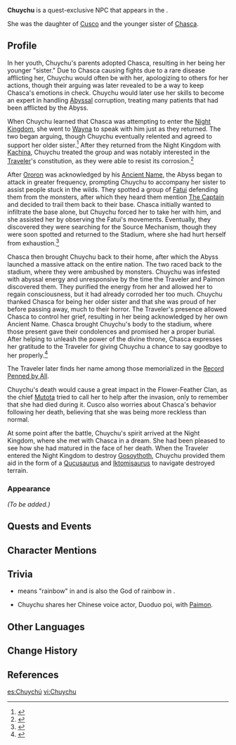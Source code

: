 {{Character Infobox
|type             = Quest NPC
|image            = NPC Chuychu.png
|pronunciation    = {{w|Help:IPA/English|/kuˈiːtʃi/}} {{w|Help:Pronunciation respelling key|''koo-EE-chee''}}<ref>{{Ref/Quest|To Reclaim an Ancient Name}}</ref>
|realname         = <!-- Optional, if different from in-game name -->
|deceased         = Died from injuries caused by Abyssal power during ''[[Despair Engulfs the Heavens]]''<ref>{{Ref/Item|Record Penned by All|quote = '''Record Penned by All:''' (What follows is a list of names of the deceased, dense as a forest, written by those who mourn them. You see many a familiar name on it.)<br>'''Record Penned by All:''' (Wayta, Vichama, Batz, Tlilhua, Chuychu, Hunza...)}}</ref>
|region           = Natlan
|location         = Natlan
|affiliation      = Flower-Feather Clan
|title            = 
|ancestry         = <!-- Clan/family -->
|father           = [[Cusco]]
|mother           = Unnamed
|motherRef        = <ref>{{Ref/Quest|Time for the Showdown}}</ref>
|spouse           = 
|sibling          = Chasca
|siblingNote      = adoptive older sister
|child            = 
|relative         = 
|voiceEN          = 
|voiceCN          = [https://zh.moegirl.org.cn/多多poi Duoduo Poi ({{zh|多多poi}})]<ref>Bilibili: [https://b23.tv/OiQHeSU CN VA Self Announcement]</ref>
|voiceJP          = {{w|Saya Horigome|Horigome Saya ({{ja|堀籠沙耶}})}}<ref>Twitter: [https://x.com/saya_horigome/status/1832588696941686973 JP VA Announcement]</ref>
|voiceKR          = 
}}
'''Chuychu''' is a quest-exclusive NPC that appears in the {{Quest|Echoes of Life}}.

She was the daughter of [[Cusco]] and the younger sister of [[Chasca]].
<!--
==Location==
{{subst:#tag:gallery|
NPC Location {{subst:#titleparts:{{subst:PAGENAME}}}}.png{{subst:!}}{{subst:#titleparts:{{subst:PAGENAME}}}}'s location
NPC Location {{subst:#titleparts:{{subst:PAGENAME}}}} Context.png{{subst:!}}Additional context
}}
-->
==Profile==
In her youth, Chuychu's parents adopted Chasca, resulting in her being her younger "sister." Due to Chasca causing fights due to a rare disease afflicting her, Chuychu would often be with her, apologizing to others for her actions, though their arguing was later revealed to be a way to keep Chasca's emotions in check. Chuychu would later use her skills to become an expert in handling [[Abyss|Abyssal]] corruption, treating many patients that had been afflicted by the Abyss.

When Chuychu learned that Chasca was attempting to enter the [[Night Kingdom]], she went to [[Wayna]] to speak with him just as they returned. The two began arguing, though Chuychu eventually relented and agreed to support her older sister.<ref>{{Ref/Quest|To Reclaim an Ancient Name}}</ref> After they returned from the Night Kingdom with [[Kachina]], Chuychu treated the group and was notably interested in the [[Traveler]]'s constitution, as they were able to resist its corrosion.<ref>{{Ref/Quest|Past and Future}}</ref>

After [[Ororon]] was acknowledged by his [[Ancient Name]], the Abyss began to attack in greater frequency, prompting Chuychu to accompany her sister to assist people stuck in the wilds. They spotted a group of [[Fatui]] defending them from the monsters, after which they heard them mention [[Capitano|The Captain]] and decided to trail them back to their base. Chasca initially wanted to infiltrate the base alone, but Chuychu forced her to take her with him, and she assisted her by observing the Fatui's movements. Eventually, they discovered they were searching for the Source Mechanism, though they were soon spotted and returned to the Stadium, where she had hurt herself from exhaustion.<ref>{{Ref/Quest|The Flickering Light Splits in Twain}}</ref>

Chasca then brought Chuychu back to their home, after which the Abyss launched a massive attack on the entire nation. The two raced back to the stadium, where they were ambushed by monsters. Chuychu was infested with abyssal energy and unresponsive by the time the Traveler and Paimon discovered them. They purified the energy from her and allowed her to regain consciousness, but it had already corroded her too much. Chuychu thanked Chasca for being her older sister and that she was proud of her before passing away, much to their horror. The Traveler's presence allowed Chasca to control her grief, resulting in her being acknowledged by her own Ancient Name. Chasca brought Chuychu's body to the stadium, where those present gave their condolences and promised her a proper burial. After helping to unleash the power of the divine throne, Chasca expresses her gratitude to the Traveler for giving Chuychu a chance to say goodbye to her properly.<ref>{{Ref/Quest|Despair Engulfs the Heavens}}</ref>

The Traveler later finds her name among those memorialized in the [[Record Penned by All]].

Chuychu's death would cause a great impact in the Flower-Feather Clan, as the chief [[Mutota]] tried to call her to help after the invasion, only to remember that she had died during it. Cusco also worries about Chasca's behavior following her death, believing that she was being more reckless than normal.

At some point after the battle, Chuychu's spirit arrived at the Night Kingdom, where she met with Chasca in a dream. She had been pleased to see how she had matured in the face of her death. When the Traveler entered the Night Kingdom to destroy [[Gosoythoth]], Chuychu provided them aid in the form of a [[Qucusaurus]] and [[Iktomisaurus]] to navigate destroyed terrain.

===Appearance===
<!--Chuychu is wearing a long white cape with turquoise and pink accents. The cape has geometric patterns on the edges. Underneath she wears a short pink top with a heart pattern and dark brown leggings with triangle patterns. On her feet she has white ankle-high boots with pink accents and lacing. Chuychu's hair is dark brown, slicked back, with a few loose strands falling to her shoulders. She also has small horn ornaments on her head.-->
''(To be added.)''

==Quests and Events==
{{Quests and Events}}

==Character Mentions==
{{Character Mentions}}

<!--
==Idle Quotes==
{{Dialogue Start}}
: {{DIcon|Idle}} {{Tx}}
:: {{A|VO {{subst:#titleparts:{{subst:PAGENAME}}}} 01.ogg}} "{{Tx}}"
{{Dialogue End}}

==Dialogue==
{{Dialogue Start}}
:'''{{subst:#titleparts:{{subst:PAGENAME}}}}:''' 
:{{DIcon}}
{{Dialogue End}}
<!--
==Event Dialogue==
===Event Name===
{{Dialogue Start}}
:'''{{subst:#titleparts:{{subst:PAGENAME}}}}:'''
{{Dialogue End}}
-->
==Trivia==
* {{Wt|k'uychi|K'uychi}} means "rainbow" in {{w|Quechuan languages|Quechua}} and is also the God of rainbow in {{w|Inca religion}}.
* Chuychu shares her Chinese voice actor, Duoduo poi, with [[Paimon]].

==Other Languages==
{{Other Languages|default_hidden=1
|en      = Chuychu
|zhs     = 葵可
|zhs_rm  = Kuíkě
|zht     = 葵可
|zht_rm  = Kuíkě
|ja      = クイク
|ko      = 추이추
|es      = Chuychú
|fr      = Chuychu
|ru      = Куичи
|th      = Chuychu
|vi      = Chuychu
|de      = Chuychu
|id      = Chuychu
|pt      = Chuychu
|tr      = Chuychu
|it      = Chuychu
}}

==Change History==
{{Change History|5.0}}

==References==
{{Reflist}}

[[es:Chuychú]]
[[vi:Chuychu]]